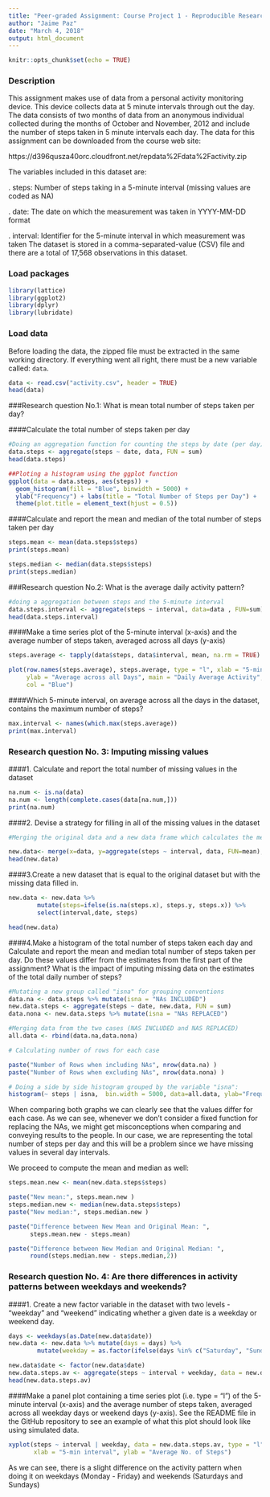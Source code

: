 ```yaml
---
title: "Peer-graded Assignment: Course Project 1 - Reproducible Research"
author: "Jaime Paz"
date: "March 4, 2018"
output: html_document
---
```


```r
knitr::opts_chunk$set(echo = TRUE)
```

### Description

This assignment makes use of data from a personal activity monitoring device. This device collects data at 5 minute intervals through out the day. The data consists of two months of data from an anonymous individual collected during the months of October and November, 2012 and include the number of steps taken in 5 minute intervals each day.
The data for this assignment can be downloaded from the course web site:

https://d396qusza40orc.cloudfront.net/repdata%2Fdata%2Factivity.zip

The variables included in this dataset are:

.	steps: Number of steps taking in a 5-minute interval (missing values are coded as NA)

.	date: The date on which the measurement was taken in YYYY-MM-DD format

.	interval: Identifier for the 5-minute interval in which measurement was taken
The dataset is stored in a comma-separated-value (CSV) file and there are a total of 17,568 observations in this dataset.

### Load packages

```r

library(lattice)
library(ggplot2)
library(dplyr)
library(lubridate)
```

### Load data

Before loading the data, the zipped file must be extracted in the same working directory. If everything went all right, there must be a new variable called: `data`. 

```r
data <- read.csv("activity.csv", header = TRUE)
head(data)
```

###Research question No.1: What is mean total number of steps taken per day?


####Calculate the total number of steps taken per day

```r
#Doing an aggregation function for counting the steps by date (per day)
data.steps <- aggregate(steps ~ date, data, FUN = sum)
head(data.steps)

##Ploting a histogram using the ggplot function
ggplot(data = data.steps, aes(steps)) + 
  geom_histogram(fill = "Blue", binwidth = 5000) + 
  ylab("Frequency") + labs(title = "Total Number of Steps per Day") + 
  theme(plot.title = element_text(hjust = 0.5))

```

####Calculate and report the mean and median of the total number of steps taken per day

```r
steps.mean <- mean(data.steps$steps)
print(steps.mean)

steps.median <- median(data.steps$steps)
print(steps.median)
```

###Research question No.2: What is the average daily activity pattern?

```r

#doing a aggregation between steps and the 5-minute interval
data.steps.interval <- aggregate(steps ~ interval, data=data , FUN=sum)
head(data.steps.interval)
```

####Make a time series plot of the 5-minute interval (x-axis) and the average number of steps taken, averaged across all days (y-axis)

```r
steps.average <- tapply(data$steps, data$interval, mean, na.rm = TRUE)

plot(row.names(steps.average), steps.average, type = "l", xlab = "5-min interval", 
     ylab = "Average across all Days", main = "Daily Average Activity",
     col = "Blue")
```

####Which 5-minute interval, on average across all the days in the dataset, contains the maximum number of steps?

```r
max.interval <- names(which.max(steps.average))
print(max.interval)
```

### Research question No. 3: Imputing missing values

####1. Calculate and report the total number of missing values in the dataset 

```r
na.num <- is.na(data)
na.num <- length(complete.cases(data[na.num,]))
print(na.num)
```

####2. Devise a strategy for filling in all of the missing values in the dataset

```r
#Merging the original data and a new data frame which calculates the mean (if there is any NA value, then the result is NA as well)

new.data<- merge(x=data, y=aggregate(steps ~ interval, data, FUN=mean), by="interval")
head(new.data)
```
####3.Create a new dataset that is equal to the original dataset but with the missing data filled in.

```r
new.data <- new.data %>% 
        mutate(steps=ifelse(is.na(steps.x), steps.y, steps.x)) %>%
        select(interval,date, steps)

head(new.data)
```
####4.Make a histogram of the total number of steps taken each day and Calculate and report the mean and median total number of steps taken per day. Do these values differ from the estimates from the first part of the assignment? What is the impact of imputing missing data on the estimates of the total daily number of steps?

```r

#Mutating a new group called "isna" for grouping conventions
data.na <- data.steps %>% mutate(isna = "NAs INCLUDED")
new.data.steps <- aggregate(steps ~ date, new.data, FUN = sum)
data.nona <- new.data.steps %>% mutate(isna = "NAs REPLACED")

#Merging data from the two cases (NAS INCLUDED and NAS REPLACED)
all.data <- rbind(data.na,data.nona)

# Calculating number of rows for each case

paste("Number of Rows when including NAs", nrow(data.na) )
paste("Number of Rows when excluding NAs", nrow(data.nona) )

# Doing a side by side histogram grouped by the variable "isna":
histogram(~ steps | isna,  bin.width = 5000, data=all.data, ylab="Frequency", main = "Total Number of Steps per Day")

```

When comparing both graphs we can clearly see that the values differ for each case. As we can see, whenever we don't consider a fixed function for replacing the NAs, we might get misconceptions when comparing and conveying results to the people. In our case, we are representing the total number of steps per day and this will be a problem since we have missing values in several day intervals.

We proceed to compute the mean and median as well:

```r
steps.mean.new <- mean(new.data.steps$steps)

paste("New mean:", steps.mean.new )
steps.median.new <- median(new.data.steps$steps)
paste("New median:", steps.median.new )

paste("Difference between New Mean and Original Mean: ", 
      steps.mean.new - steps.mean)

paste("Difference between New Median and Original Median: ", 
      round(steps.median.new - steps.median,2))
```

### Research question No. 4: Are there differences in activity patterns between weekdays and weekends?

####1. Create a new factor variable in the dataset with two levels - "weekday" and "weekend" indicating whether a given date is a weekday or weekend day.

```r
days <- weekdays(as.Date(new.data$date))
new.data <- new.data %>% mutate(days = days) %>%
        mutate(weekday = as.factor(ifelse(days %in% c("Saturday", "Sunday"), "weekend", "weekday")))

new.data$date <- factor(new.data$date)
new.data.steps.av <- aggregate(steps ~ interval + weekday, data = new.data, mean)
head(new.data.steps.av)
```

####Make a panel plot containing a time series plot (i.e. type = "l") of the 5-minute interval (x-axis) and the average number of steps taken, averaged across all weekday days or weekend days (y-axis). See the README file in the GitHub repository to see an example of what this plot should look like using simulated data.


```r
xyplot(steps ~ interval | weekday, data = new.data.steps.av, type = "l", layout = c(1, 2), 
       xlab = "5-min interval", ylab = "Average No. of Steps")
```

As we can see, there is a slight difference on the activity pattern when doing it on weekdays (Monday - Friday) and weekends (Saturdays and Sundays)



